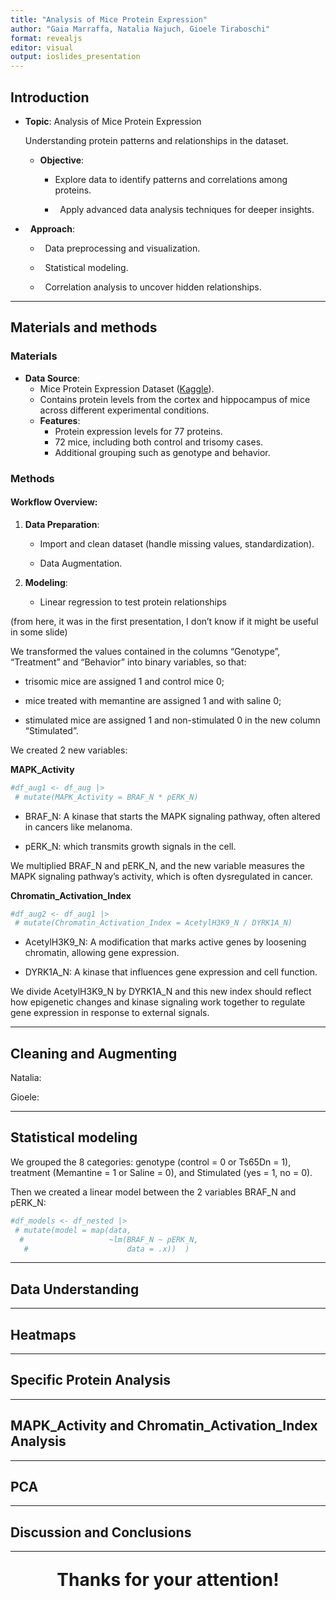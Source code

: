 ```yaml
---
title: "Analysis of Mice Protein Expression"
author: "Gaia Marraffa, Natalia Najuch, Gioele Tiraboschi"
format: revealjs
editor: visual
output: ioslides_presentation
---
```


## Introduction

-   **Topic**: Analysis of Mice Protein Expression

    Understanding protein patterns and relationships in the dataset.

    -   **Objective**:

        -   Explore data to identify patterns and correlations among proteins.

        -     Apply advanced data analysis techniques for deeper insights.

-     **Approach**:

    -     Data preprocessing and visualization.

    -     Statistical modeling.

    -     Correlation analysis to uncover hidden relationships.

------------------------------------------------------------------------

## Materials and methods

### Materials

-   **Data Source**:
    -   Mice Protein Expression Dataset ([Kaggle](https://www.kaggle.com/datasets/ruslankl/mice-protein-expression)).
    -   Contains protein levels from the cortex and hippocampus of mice across different experimental conditions.\
    -   **Features**:
        -   Protein expression levels for 77 proteins.
        -   72 mice, including both control and trisomy cases.
        -   Additional grouping such as genotype and behavior.

### Methods

#### Workflow Overview:

1.  **Data Preparation**:

    -   Import and clean dataset (handle missing values, standardization).

    -   Data Augmentation.

2.  **Modeling**:

    -   Linear regression to test protein relationships

(from here, it was in the first presentation, I don't know if it might be useful in some slide)

We transformed the values contained in the columns "Genotype", "Treatment" and "Behavior" into binary variables, so that:

-   trisomic mice are assigned 1 and control mice 0;

-   mice treated with memantine are assigned 1 and with saline 0;

-   stimulated mice are assigned 1 and non-stimulated 0 in the new column "Stimulated".

We created 2 new variables:

**MAPK_Activity**

```r
#df_aug1 <- df_aug |>
 # mutate(MAPK_Activity = BRAF_N * pERK_N)
```

-   BRAF_N: A kinase that starts the MAPK signaling pathway, often altered in cancers like melanoma.

-   pERK_N: which transmits growth signals in the cell.

We multiplied BRAF_N and pERK_N, and the new variable measures the MAPK signaling pathway's activity, which is often dysregulated in cancer.

**Chromatin_Activation_Index**

```r
#df_aug2 <- df_aug1 |>
 # mutate(Chromatin_Activation_Index = AcetylH3K9_N / DYRK1A_N)
```

-   AcetylH3K9_N: A modification that marks active genes by loosening chromatin, allowing gene expression.

-   DYRK1A_N: A kinase that influences gene expression and cell function.

We divide AcetylH3K9_N by DYRK1A_N and this new index should reflect how epigenetic changes and kinase signaling work together to regulate gene expression in response to external signals.

------------------------------------------------------------------------

## Cleaning and Augmenting

Natalia:

Gioele:

------------------------------------------------------------------------

## Statistical modeling

We grouped the 8 categories: genotype (control = 0 or Ts65Dn = 1), treatment (Memantine = 1 or Saline = 0), and Stimulated (yes = 1, no = 0).

Then we created a linear model between the 2 variables BRAF_N and pERK_N:

```r
#df_models <- df_nested |>
 # mutate(model = map(data, 
  #                   ~lm(BRAF_N ~ pERK_N, 
   #                      data = .x))  )

```

------------------------------------------------------------------------

## Data Understanding

------------------------------------------------------------------------

## Heatmaps

------------------------------------------------------------------------

## Specific Protein Analysis

------------------------------------------------------------------------

## MAPK_Activity and Chromatin_Activation_Index Analysis

------------------------------------------------------------------------

## PCA

------------------------------------------------------------------------

## Discussion and Conclusions

------------------------------------------------------------------------

::: {style="text-align: center; font-size: 2em; font-weight: bold;"}
Thanks for your attention!
:::
